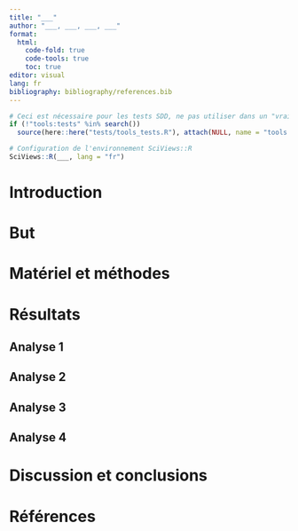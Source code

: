 ```yaml
---
title: "___"
author: "___, ___, ___, ___"
format:
  html:
    code-fold: true
    code-tools: true
    toc: true
editor: visual
lang: fr
bibliography: bibliography/references.bib
---
```


```r
# Ceci est nécessaire pour les tests SDD, ne pas utiliser dans un "vrai" projet
if (!"tools:tests" %in% search())
  source(here::here("tests/tools_tests.R"), attach(NULL, name = "tools:tests"))

# Configuration de l'environnement SciViews::R
SciViews::R(___, lang = "fr")
```

<!---% Ce document doit être une synthèse de votre carnet de notes. Il ne peut y faire référence et doit être compréhensible tel quel. -->

# Introduction

<!--% Votre introduction va se baser sur le résumé bibliographique que vous avez réalisé dans `doubs_biblio.qmd` durant la première phase de ce projet, mais il ne peut pas en être un copier-coller. Rédigez une introduction de trois à cinq paragraphes qui introduit votre étude et ne reprend que de ce qui est pertinent ici. -->

# But

<!--% Explicitez le but de l'étude dans cette section en une ou deux phrases. -->

# Matériel et méthodes

<!--% La section matériel et méthodes doit comprendre une première partie qui présente le lieu d'étude et la façon dont les données ont été collectées (appuyez-vous sur la bibliographique mise à disposition). Une seconde partie présentera les outils statistiques et logiciels utilisés (pensez à citer vos logiciels complètement, c'est-à-dire leur nom et leur numéro de version). Attention : R et RStudio sont deux logiciels différents. Les calculs sont réalisés dans R. -->

# Résultats

<!--% Présentez ici quatre analyses multivariées issues de votre bloc-notes `doubs_notebook.qmd` (une par étudiant). Vous devez sélectionner celles qui vous paraissent les plus pertinentes dans le contexte de votre étude. L'interprétation de ces quatre analyses fera ici l'objet d'un remaniement du texte pour former une section résultats qui se lit de manière fluide et continue. -->

## Analyse 1

<!--% Code nécessaire pour générer l'analyse indépendamment des autres documents + interprétation et justification du choix en 3 à 5 phrases (étudiant 1 - ne modifiez pas le titre !). -->

## Analyse 2

<!--% Code nécessaire pour générer l'analyse indépendamment des autres documents + interprétation et justification du choix en 3 à 5 phrases (étudiant 2 - ne modifiez pas le titre !). -->

## Analyse 3

<!--% Code nécessaire pour générer l'analyse indépendamment des autres documents + interprétation et justification du choix en 3 à 5 phrases (étudiant 3 - ne modifiez pas le titre !). -->

## Analyse 4

<!--% Code nécessaire pour générer l'analyse indépendamment des autres documents + interprétation et justification du choix en 3 à 5 phrases (étudiant 4 - ne modifiez pas le titre !). -->

# Discussion et conclusions

<!--% Discutez vos résultats et remettez-les dans le contexte de la bibliographie. Concluez enfin ce projet en répondant à la question posée dans le but du travail et en montrant les progrès réalisés ou non depuis pour maîtriser les pollutions et les déchets dans la rivière (vous pouvez ici citer de nouvelles références bibliographiques, voyez par exemple ici: https://www.estrepublicain.fr/environnement/2021/05/11/pollution-et-poissons-morts-le-comte-tue-nos-rivieres ; cette référence est déjà encodée dans le fichier `bibliography/references.bib`). Cette section ne peut pas dépasser 5 ou 6 paragraphes : restez concis. -->

# Références

<!--% N'indiquez rien ci-dessous. Vos références bibliographiques y seront insérées (vous devez les citer avec le balisage Markdown adéquat dans le texte ci-dessus pour cela). -->
